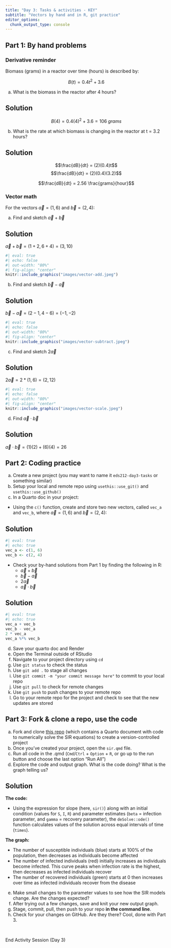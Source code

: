 ```yaml
---
title: "Day 3: Tasks & activities - KEY"
subtitle: "Vectors by hand and in R, git practice"
editor_options: 
  chunk_output_type: console
---
```


## Part 1: By hand problems

### Derivative reminder

Biomass (grams) in a reactor over time (hours) is described by: 

::: {.center-text}
$$B(t) = 0.4t^2 + 3.6$$
:::

a. What is the biomass in the reactor after 4 hours?

::: {.callout-important}
## Solution
$$B(4) = 0.4(4)^2+3.6 = 106\;grams$$
:::

b. What is the rate at which biomass is changing in the reactor at t = 3.2 hours? 

::: {.callout-important}
## Solution
$$\frac{dB}{dt} = (2)(0.4)t$$
$$\frac{dB}{dt} = (2)(0.4)(3.2)$$

$$\frac{dB}{dt} = 2.56 \frac{grams}{hour}$$
:::

### Vector math

For the vectors $\vec a = (1,6)$ and $\vec b = (2, 4)$: 

a. Find and sketch $\vec a + \vec b$

::: {.callout-important}
## Solution

$\vec a + \vec b = (1+2, 6+4) = (3,10)$

```r
#| eval: true
#| echo: false
#| out-width: "80%"
#| fig-align: "center"
knitr::include_graphics("images/vector-add.jpeg")
```
:::

b. Find and sketch $\vec b - \vec a$

::: {.callout-important}
## Solution

$\vec b - \vec a = (2-1, 4-6) = (-1, -2)$

```r
#| eval: true
#| echo: false
#| out-width: "80%"
#| fig-align: "center"
knitr::include_graphics("images/vector-subtract.jpeg")
```
:::

c. Find and sketch $2 \vec a$

::: {.callout-important}
## Solution

$2 \vec a = 2 * (1,6) = (2, 12)$

```r
#| eval: true
#| echo: false
#| out-width: "80%"
#| fig-align: "center"
knitr::include_graphics("images/vector-scale.jpeg")
```
:::

d. Find $\vec a \cdot \vec b$

::: {.callout-important}
## Solution
$\vec a \cdot \vec b = (1)(2) + (6)(4) = 26$
:::

## Part 2: Coding practice

a. Create a new project (you may want to name it `eds212-day3-tasks` or something similar)
b. Setup your local and remote repo using `usethis::use_git()` and `usethis::use_github()`
c. In a Quarto doc in your project:
  - Using the `c()` function, create and store two new vectors, called `vec_a` and   `vec_b`, where $\vec a = (1,6)$ and $\vec b = (2, 4)$: 

::: {.callout-important}
## Solution
```r
#| eval: true
#| echo: true
vec_a <- c(1, 6)
vec_b <- c(2, 4)
```
:::

  - Check your by-hand solutions from Part 1 by finding the following in R: 
    - $\vec a + \vec b$
    - $\vec b - \vec a$
    - $2 \vec a$
    - $\vec a \cdot \vec b$
    
::: {.callout-important}
## Solution
```r
#| eval: true
#| echo: true
vec_a + vec_b
vec_b - vec_a
2 * vec_a
vec_a %*% vec_b
```
:::

d. Save your quarto doc and Render
e. Open the Terminal outside of RStudio
f. Navigate to your project directory using `cd`
c. Use `git status` to check the status
d. Use `git add .` to stage all changes 
e. Use `git commit -m "your commit message here"` to commit to your local repo
f. Use `git pull` to check for remote changes
g. Use `git push` to push changes to your remote repo
h. Go to your remote repo for the project and check to see that the new updates are stored

## Part 3: Fork & clone a repo, use the code

a. Fork and clone [this repo](https://github.com/EDS-212-Essential-Math/SIR-ODE-example) (which contains a Quarto document with code to numerically solve the SIR equations) to create a version-controlled project
b. Once you've created your project, open the `sir.qmd` file. 
c. Run all code in the .qmd (`Cmd`/`Ctrl` + `Option` + `R`, or go up to the run button and choose the last option "Run All")
d. Explore the code and output graph. What is the code doing? What is the graph telling us? 

::: {.callout-important}
## Solution
**The code:**

- Using the expression for slope (here, `sir()`) along with an initial condition (values for `S`, `I`, `R`) and parameter estimates (`beta` = infection parameter, and `gamma` = recovery parameter), the `deSolve::ode()` function calculates values of the solution across equal intervals of time (`times`).

**The graph:**

- The number of susceptible individuals (blue) starts at 100% of the population, then decreases as individuals become affected
- The number of infected individuals (red) initially increases as individuals become infected. This curve peaks when infection rate is the highest, then decreases as infected individuals recover
- The number of recovered individuals (green) starts at 0 then increases over time as infected individuals recover from the disease
:::

e. Make small changes to the parameter values to see how the SIR models change. Are the changes expected? 
f. After trying out a few changes, save and knit your new output graph.
g. Stage, commit, pull, then push to your repo **in the command line**.
h. Check for your changes on GitHub. Are they there? Cool, done with Part 3.

<br>

::: {.center-text .body-text-xl .teal-text}
End Activity Session (Day 3)
:::



